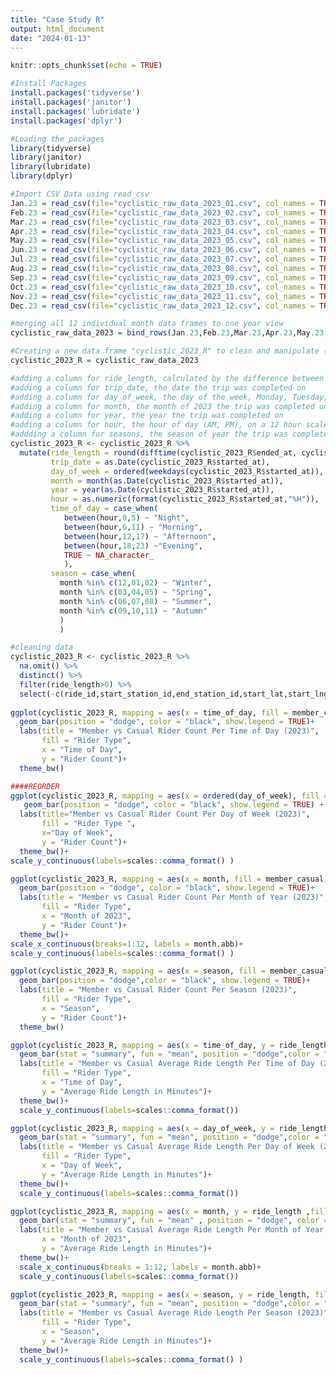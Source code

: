```yaml
---
title: "Case Study R"
output: html_document
date: "2024-01-13"
---
```


```r
knitr::opts_chunk$set(echo = TRUE)
```


```r
#Install Packages
install.packages('tidyverse')
install.packages('janitor')
install.packages('lubridate')
install.packages('dplyr')

#Loading the packages
library(tidyverse)
library(janitor)
library(lubridate)
library(dplyr)

#Import CSV Data using read_csv
Jan.23 = read_csv(file="cyclistic_raw_data_2023_01.csv", col_names = TRUE)
Feb.23 = read_csv(file="cyclistic_raw_data_2023_02.csv", col_names = TRUE)
Mar.23 = read_csv(file="cyclistic_raw_data_2023_03.csv", col_names = TRUE)
Apr.23 = read_csv(file="cyclistic_raw_data_2023_04.csv", col_names = TRUE)
May.23 = read_csv(file="cyclistic_raw_data_2023_05.csv", col_names = TRUE)
Jun.23 = read_csv(file="cyclistic_raw_data_2023_06.csv", col_names = TRUE)
Jul.23 = read_csv(file="cyclistic_raw_data_2023_07.csv", col_names = TRUE)
Aug.23 = read_csv(file="cyclistic_raw_data_2023_08.csv", col_names = TRUE)
Sep.23 = read_csv(file="cyclistic_raw_data_2023_09.csv", col_names = TRUE)
Oct.23 = read_csv(file="cyclistic_raw_data_2023_10.csv", col_names = TRUE)
Nov.23 = read_csv(file="cyclistic_raw_data_2023_11.csv", col_names = TRUE)
Dec.23 = read_csv(file="cyclistic_raw_data_2023_12.csv", col_names = TRUE)

#merging all 12 individual month data frames to one year view
cyclistic_raw_data_2023 = bind_rows(Jan.23,Feb.23,Mar.23,Apr.23,May.23,Jun.23,Jul.23,Aug.23,Sep.23,Oct.23,Nov.23,Dec.23)

#Creating a new data frame "cyclistic_2023_R" to clean and manipulate (create new columns) in R
cyclistic_2023_R = cyclistic_raw_data_2023

#adding a column for ride_length, calculated by the difference between started_at and ended_at
#adding a column for trip_date, the date the trip was completed on
#adding a column for day_of_week, the day of the week, Monday, Tuesday, Wednesday... the trip was completed on 
#adding a column for month, the month of 2023 the trip was completed on 
#adding a column for year, the year the trip was completed on 
#adding a column for hour, the hour of day (AM, PM), on a 12 hour scale, the trip was completed on 
#addding a column for seasons, the season of year the trip was completed; Winter = December, Janurary, Feburary, Spring = March, April, May, Summer = June, July, August, Autumn = September, October, November
cyclistic_2023_R <- cyclistic_2023_R %>%
  mutate(ride_length = round(difftime(cyclistic_2023_R$ended_at, cyclistic_2023_R$started_at, units = "mins"), digits = 1),
         trip_date = as.Date(cyclistic_2023_R$started_at),
         day_of_week = ordered(weekdays(cyclistic_2023_R$started_at)),
         month = month(as.Date(cyclistic_2023_R$started_at)),
         year = year(as.Date(cyclistic_2023_R$started_at)),
         hour = as.numeric(format(cyclistic_2023_R$started_at,"%H")),
         time_of_day = case_when(
            between(hour,0,5) ~ "Night",
            between(hour,6,11) ~ "Morning",
            between(hour,12,17) ~ "Afternoon",
            between(hour,18,23) ~"Evening",
            TRUE ~ NA_character_
            ),
         season = case_when(
           month %in% c(12,01,02) ~ "Winter",
           month %in% c(03,04,05) ~ "Spring",
           month %in% c(06,07,08) ~ "Summer",
           month %in% c(09,10,11) ~ "Autumn"
           )
           )

#cleaning data 
cyclistic_2023_R <- cyclistic_2023_R %>%
  na.omit() %>%
  distinct() %>%
  filter(ride_length>0) %>%
  select(-c(ride_id,start_station_id,end_station_id,start_lat,start_lng,end_lat,end_lng))
  
ggplot(cyclistic_2023_R, mapping = aes(x = time_of_day, fill = member_casual))+
  geom_bar(position = "dodge", color = "black", show.legend = TRUE)+
  labs(title = "Member vs Casual Rider Count Per Time of Day (2023)",
       fill = "Rider Type",
       x = "Time of Day",
       y = "Rider Count")+
  theme_bw()

####REORDER
ggplot(cyclistic_2023_R, mapping = aes(x = ordered(day_of_week), fill = member_casual))+
   geom_bar(position = "dodge", color = "black", show.legend = TRUE) +
  labs(title="Member vs Casual Rider Count Per Day of Week (2023)",
       fill = "Rider Type ",
       x="Day of Week",
       y = "Rider Count")+
  theme_bw()+
scale_y_continuous(labels=scales::comma_format() )

ggplot(cyclistic_2023_R, mapping = aes(x = month, fill = member_casual))+
  geom_bar(position = "dodge", color = "black", show.legend = TRUE)+
  labs(title = "Member vs Casual Rider Count Per Month of Year (2023)",
       fill = "Rider Type",
       x = "Month of 2023",
       y = "Rider Count")+
  theme_bw()+
scale_x_continuous(breaks=1:12, labels = month.abb)+
scale_y_continuous(labels=scales::comma_format() )

ggplot(cyclistic_2023_R, mapping = aes(x = season, fill = member_casual))+
  geom_bar(position = "dodge",color = "black", show.legend = TRUE)+
  labs(title = "Member vs Casual Rider Count Per Season (2023)",
       fill = "Rider Type",
       x = "Season",
       y = "Rider Count")+
  theme_bw()

ggplot(cyclistic_2023_R, mapping = aes(x = time_of_day, y = ride_length, fill = member_casual))+
  geom_bar(stat = "summary", fun = "mean", position = "dodge",color = "black", show.legend = TRUE)+
  labs(title = "Member vs Casual Average Ride Length Per Time of Day (2023)",
       fill = "Rider Type",
       x = "Time of Day",
       y = "Average Ride Length in Minutes")+
  theme_bw()+
  scale_y_continuous(labels=scales::comma_format())

ggplot(cyclistic_2023_R, mapping = aes(x = day_of_week, y = ride_length, fill = member_casual))+
  geom_bar(stat = "summary", fun = "mean", position = "dodge",color = "black", show.legend = TRUE)+
  labs(title = "Member vs Casual Average Ride Length Per Day of Week (2023)",
       fill = "Rider Type",
       x = "Day of Week",
       y = "Average Ride Length in Minutes")+
  theme_bw()+
  scale_y_continuous(labels=scales::comma_format())

ggplot(cyclistic_2023_R, mapping = aes(x = month, y = ride_length ,fill = member_casual))+
  geom_bar(stat = "summary", fun = "mean" , position = "dodge", color = "black", show.legend = TRUE)+
  labs(title = "Member vs Casual Average Ride Length Per Month of Year (2023)",
       x = "Month of 2023",
       y = "Average Ride Length in Minutes")+
  theme_bw()+
  scale_x_continuous(breaks = 1:12, labels = month.abb)+
  scale_y_continuous(labels=scales::comma_format())

ggplot(cyclistic_2023_R, mapping = aes(x = season, y = ride_length, fill = member_casual))+
  geom_bar(stat = "summary", fun = "mean", position = "dodge",color = "black", show.legend = TRUE)+
  labs(title = "Member vs Casual Average Ride Length Per Season (2023)",
       fill = "Rider Type",
       x = "Season",
       y = "Average Ride Length in Minutes")+
  theme_bw()+
  scale_y_continuous(labels=scales::comma_format() )
```

